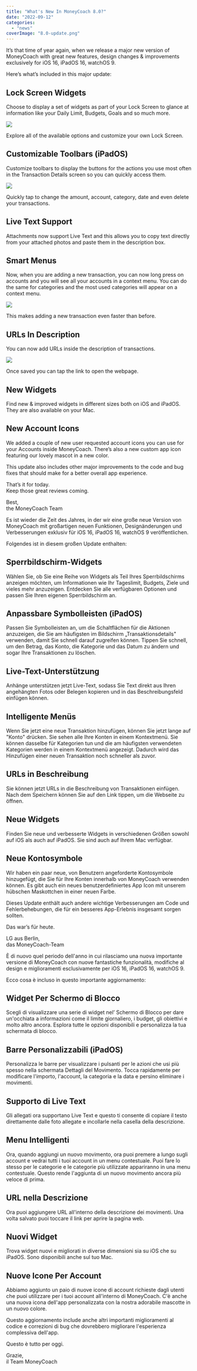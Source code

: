 ```yaml
---
title: "What's New In MoneyCoach 8.0?"
date: "2022-09-12"
categories: 
  - "news"
coverImage: "8.0-update.png"
---
```


It’s that time of year again, when we release a major new version of MoneyCoach with great new features, design changes & improvements exclusively for iOS 16, iPadOS 16, watchOS 9. 

Here’s what’s included in this major update:

## Lock Screen Widgets

Choose to display a set of widgets as part of your Lock Screen to glance at information like your Daily Limit, Budgets, Goals and so much more.

![](/images/blog-images/lockscreen-notifications.jpg)

Explore all of the available options and customize your own Lock Screen.

## Customizable Toolbars (iPadOS)

Customize toolbars to display the buttons for the actions you use most often in the Transaction Details screen so you can quickly access them.

![](/images/blog-images/iPad-Toolbars-1024x715.png)

Quickly tap to change the amount, account, category, date and even delete your transactions.

## Live Text Support

Attachments now support Live Text and this allows you to copy text directly from your attached photos and paste them in the description box.

## Smart Menus

Now, when you are adding a new transaction, you can now long press on accounts and you will see all your accounts in a context menu. You can do the same for categories and the most used categories will appear on a context menu.

![](/images/blog-images/smart-menus-964x1024.png)

This makes adding a new transaction even faster than before.

## URLs In Description

You can now add URLs inside the description of transactions.

![](/images/blog-images/Links-In-Description-473x1024.png)

Once saved you can tap the link to open the webpage.

## New Widgets

Find new & improved widgets in different sizes both on iOS and iPadOS. They are also available on your Mac.

## New Account Icons

We added a couple of new user requested account icons you can use for your Accounts inside MoneyCoach. There’s also a new custom app icon featuring our lovely mascot in a new color.

This update also includes other major improvements to the code and bug fixes that should make for a better overall app experience.

That’s it for today.  
Keep those great reviews coming.

Best,  
the MoneyCoach Team

Es ist wieder die Zeit des Jahres, in der wir eine große neue Version von MoneyCoach mit großartigen neuen Funktionen, Designänderungen und Verbesserungen exklusiv für iOS 16, iPadOS 16, watchOS 9 veröffentlichen.

Folgendes ist in diesem großen Update enthalten:

## Sperrbildschirm-Widgets

Wählen Sie, ob Sie eine Reihe von Widgets als Teil Ihres Sperrbildschirms anzeigen möchten, um Informationen wie Ihr Tageslimit, Budgets, Ziele und vieles mehr anzuzeigen. Entdecken Sie alle verfügbaren Optionen und passen Sie Ihren eigenen Sperrbildschirm an.

## Anpassbare Symbolleisten (iPadOS)

Passen Sie Symbolleisten an, um die Schaltflächen für die Aktionen anzuzeigen, die Sie am häufigsten im Bildschirm „Transaktionsdetails" verwenden, damit Sie schnell darauf zugreifen können. Tippen Sie schnell, um den Betrag, das Konto, die Kategorie und das Datum zu ändern und sogar Ihre Transaktionen zu löschen.

## Live-Text-Unterstützung

Anhänge unterstützen jetzt Live-Text, sodass Sie Text direkt aus Ihren angehängten Fotos oder Belegen kopieren und in das Beschreibungsfeld einfügen können.

## Intelligente Menüs

Wenn Sie jetzt eine neue Transaktion hinzufügen, können Sie jetzt lange auf "Konto" drücken. Sie sehen alle Ihre Konten in einem Kontextmenü. Sie können dasselbe für Kategorien tun und die am häufigsten verwendeten Kategorien werden in einem Kontextmenü angezeigt. Dadurch wird das Hinzufügen einer neuen Transaktion noch schneller als zuvor.

## URLs in Beschreibung

Sie können jetzt URLs in die Beschreibung von Transaktionen einfügen. Nach dem Speichern können Sie auf den Link tippen, um die Webseite zu öffnen.

## Neue Widgets

Finden Sie neue und verbesserte Widgets in verschiedenen Größen sowohl auf iOS als auch auf iPadOS. Sie sind auch auf Ihrem Mac verfügbar.

## Neue Kontosymbole

Wir haben ein paar neue, von Benutzern angeforderte Kontosymbole hinzugefügt, die Sie für Ihre Konten innerhalb von MoneyCoach verwenden können. Es gibt auch ein neues benutzerdefiniertes App Icon mit unserem hübschen Maskottchen in einer neuen Farbe.

Dieses Update enthält auch andere wichtige Verbesserungen am Code und Fehlerbehebungen, die für ein besseres App-Erlebnis insgesamt sorgen sollten.

Das war’s für heute.

LG aus Berlin,  
das MoneyCoach-Team

È di nuovo quel periodo dell'anno in cui rilasciamo una nuova importante versione di MoneyCoach con nuove fantastiche funzionalità, modifiche al design e miglioramenti esclusivamente per iOS 16, iPadOS 16, watchOS 9.

Ecco cosa è incluso in questo importante aggiornamento:

## Widget Per Schermo di Blocco

Scegli di visualizzare una serie di widget nel’ Schermo di Blocco per dare un'occhiata a informazioni come il limite giornaliero, i budget, gli obiettivi e molto altro ancora. Esplora tutte le opzioni disponibili e personalizza la tua schermata di blocco.

## Barre Personalizzabili (iPadOS)

Personalizza le barre per visualizzare i pulsanti per le azioni che usi più spesso nella schermata Dettagli del Movimento. Tocca rapidamente per modificare l'importo, l'account, la categoria e la data e persino eliminare i movimenti.

## Supporto di Live Text

Gli allegati ora supportano Live Text e questo ti consente di copiare il testo direttamente dalle foto allegate e incollarle nella casella della descrizione.

## Menu Intelligenti

Ora, quando aggiungi un nuovo movimento, ora puoi premere a lungo sugli account e vedrai tutti i tuoi account in un menu contestuale. Puoi fare lo stesso per le categorie e le categorie più utilizzate appariranno in una menu contestuale. Questo rende l'aggiunta di un nuovo movimento ancora più veloce di prima.

## URL nella Descrizione

Ora puoi aggiungere URL all'interno della descrizione dei movimenti. Una volta salvato puoi toccare il link per aprire la pagina web.

## Nuovi Widget

Trova widget nuovi e migliorati in diverse dimensioni sia su iOS che su iPadOS. Sono disponibili anche sul tuo Mac.

## Nuove Icone Per Account

Abbiamo aggiunto un paio di nuove icone di account richieste dagli utenti che puoi utilizzare per i tuoi account all'interno di MoneyCoach. C'è anche una nuova icona dell'app personalizzata con la nostra adorabile mascotte in un nuovo colore.

Questo aggiornamento include anche altri importanti miglioramenti al codice e correzioni di bug che dovrebbero migliorare l'esperienza complessiva dell'app.

Questo è tutto per oggi.

Grazie,  
il Team MoneyCoach
